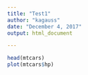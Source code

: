 ```yaml
---
title: "Test1"
author: "kagauss"
date: "December 4, 2017"
output: html_document

---
```


```r
head(mtcars)
plot(mtcars$hp)
```
